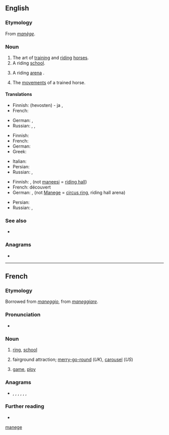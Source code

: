 {{also|manege|Manege|manége}}
==English==

===Etymology===
From {{etyl|fr|en}} ''[[#French|manège]]''.

===Noun===
{{en-noun|-}}

# The art of [[training]] and [[riding]] [[horse]]s.
# A riding [[school]].
# {{lb|en|UK}} A riding [[arena]] {{gloss|enclosed, but usually unroofed area, in contradistinction to a [[riding hall]]}}.
# The [[movement]]s of a trained horse.

====Translations====
{{trans-top|art}}
* Finnish: (hevosten) {{t+|fi|koulutus}}- ja {{t+|fi|ratsastustaito}}, {{t+|fi|dresyyri}}
* French: {{t+|fr|manège|m}}
{{trans-mid}}
* German: {{t|de|Dressierkunst|f}}, {{t|de|Reitkunst|f}}
* Russian: {{t|ru|[[иску́сство]] [[верхово́й]] [[езда|езды́]]|n}} {{qualifier|art of riding}}, {{t|ru|[[иску́сство]] [[дрессировка|дрессиро́вки]] [[лошадь|лошаде́й]]|n}} {{qualifier|art of training}}, {{t+|ru|мане́ж|m}}
{{trans-bottom}}

{{trans-top|school}}
* Finnish: {{t|fi|ratsastuskoulu}}
* French: {{t+|fr|manège|m}}
* German: {{t+|de|Reitschule|f}}
* Greek: {{t|el|σχολή ιππασίας|f|sc=Grek}}
{{trans-mid}}
* Italian: {{t+|it|maneggio|m}}
* Persian: {{t+|fa|مانژ|tr=mânež|sc=fa-Arab}}
* Russian: {{t|ru|[[шко́ла]] [[верхово́й]] [[езда|езды́]]|f}}, {{t+|ru|мане́ж|m}}
{{trans-bottom}}

{{trans-top|unroofed arena}}
* Finnish: {{t+|fi|ratsastuskenttä}}, {{t+|fi|kenttä}} (not [[maneesi]] = [[riding hall]])
* French: {{t+|fr|manège|m}} découvert
* German: {{t+|de|Reitplatz}}, {{t+|de|Reitbahn}} (not [[Manege]] = [[circus ring]], riding hall arena)
{{trans-mid}}
* Persian: {{t+|fa|مانژ|tr=mânež|sc=fa-Arab}}
* Russian: {{t+|ru|мане́ж|m}}, {{t+|ru|аре́на|f}}
{{trans-bottom}}

===See also===
* {{l|en|dressage}}

===Anagrams===
* {{anagrams|en|Meegan|menage|ménage}}

[[Category:English terms spelled with È|manege]]

----

==French==

===Etymology===
Borrowed from {{etyl|it|fr}} ''[[maneggio]]'', from ''[[maneggiare]]''.

===Pronunciation===
* {{IPA|/manɛʒ/|lang=fr}}

===Noun===
{{fr-noun|m}}

# {{lb|fr|horse riding}} [[ring]], [[school]]
# fairground attraction; [[merry-go-round]] (''UK''), [[carousel]] (''US'')
# {{lb|fr|figuratively}} [[game]], [[ploy]]

===Anagrams===
* {{l|fr|engame}}, {{l|fr|engamé}}, {{l|fr|magnée}}, {{l|fr|mangée}}, {{l|fr|Mégane}}, {{l|fr|ménage}}, {{l|fr|ménagé}}

===Further reading===
* {{R:TLFi}}